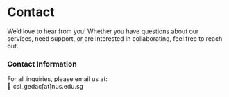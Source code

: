 # Contact

We’d love to hear from you! Whether you have questions about our services, need support, or are interested in collaborating, feel free to reach out.

### Contact Information
For all inquiries, please email us at:\
📧 csi_gedac[at]nus.edu.sg